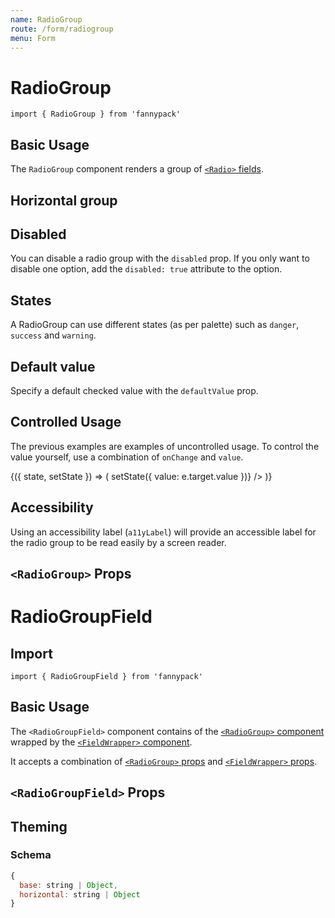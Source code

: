 ```yaml
---
name: RadioGroup
route: /form/radiogroup
menu: Form
---
```



# RadioGroup

`import { RadioGroup } from 'fannypack'`


## Basic Usage

The `RadioGroup` component renders a group of [`<Radio>` fields](/form/radio).

<Playground>
  <RadioGroup name="weather" options={[{ label: 'Sunny', value: 'sunny' }, { label: 'Windy', value: 'windy' }, { label: 'Overcast', value: 'overcast' }]} />
</Playground>

## Horizontal group

<Playground>
  <RadioGroup isHorizontal name="weather" options={[{ label: 'Sunny', value: 'sunny' }, { label: 'Windy', value: 'windy' }, { label: 'Overcast', value: 'overcast' }]} />
</Playground>

## Disabled

You can disable a radio group with the `disabled` prop. If you only want to disable one option, add the `disabled: true` attribute to the option.

<Playground>
  <RadioGroup name="weather" options={[{ label: 'Sunny', value: 'sunny' }, { label: 'Windy', value: 'windy', disabled: true }, { label: 'Overcast', value: 'overcast' }]} />
</Playground>

## States

A RadioGroup can use different states (as per palette) such as `danger`, `success` and `warning`.

<Playground>
  <RadioGroup state="danger" name="weather" options={[{ label: 'Sunny', value: 'sunny' }, { label: 'Windy', value: 'windy' }, { label: 'Overcast', value: 'overcast' }]} />
</Playground>

## Default value

Specify a default checked value with the `defaultValue` prop.

<Playground>
  <RadioGroup defaultValue="overcast" name="weather" options={[{ label: 'Sunny', value: 'sunny' }, { label: 'Windy', value: 'windy' }, { label: 'Overcast', value: 'overcast' }]} />
</Playground>

## Controlled Usage

The previous examples are examples of uncontrolled usage. To control the value yourself, use a combination of `onChange` and `value`.

<Playground>
  <Component initialState={{ value: 'overcast' }}>
    {({ state, setState }) => (
      <RadioGroup name="weather2" options={[{ label: 'Sunny', value: 'sunny' }, { label: 'Windy', value: 'windy' }, { label: 'Overcast', value: 'overcast' }]} value={state.value} onChange={e => setState({ value: e.target.value })} />
    )}
  </Component>
</Playground>

## Accessibility

Using an accessibility label (`a11yLabel`) will provide an accessible label for the radio group to be read easily by a screen reader.

<Playground>
  <RadioGroup a11yLabel="Weather" name="weather" options={[{ label: 'Sunny', value: 'sunny' }, { label: 'Windy', value: 'windy' }, { label: 'Overcast', value: 'overcast' }]} />
</Playground>

## `<RadioGroup>` Props

<PropsTable of={RadioGroup} />

# RadioGroupField

## Import

`import { RadioGroupField } from 'fannypack'`

## Basic Usage

The `<RadioGroupField>` component contains of the [`<RadioGroup>` component](#radiogroup) wrapped by the [`<FieldWrapper>` component](/form/fieldwrapper).

It accepts a combination of [`<RadioGroup>` props](/form/radiogroup#input-props) and [`<FieldWrapper>` props](/form/fieldwrapper#props).

<Playground>
  <RadioGroupField a11yId="weather" label="Weather" name="weather" options={[{ label: 'Sunny', value: 'sunny' }, { label: 'Windy', value: 'windy' }, { label: 'Overcast', value: 'overcast' }]} />
</Playground>

## `<RadioGroupField>` Props

<PropsTable of={RadioGroupField} />

## Theming

### Schema

```jsx
{
  base: string | Object,
  horizontal: string | Object
}
```
